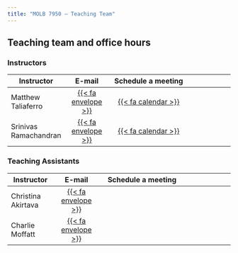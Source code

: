 ```yaml
---
title: "MOLB 7950 — Teaching Team"
---
```


## Teaching team and office hours

### Instructors

| **Instructor**        |   **E-mail**  |  **Schedule a meeting**  |
|---------------|:-------------:|:-------------------------:|:-------------:|
| Matthew Taliaferro       |    <a href="mailto:matthew.taliaferro@cuanschutz.edu">{{< fa envelope >}}</a>    |    <a href="http://calendly.com/matthew-taliaferro">{{< fa calendar >}}</a>    |
| Srinivas Ramachandran        |  <a href="mailto:srinivas.ramachandran@cuanschutz.edu">{{< fa envelope >}}</a>  |    <a href="http://calendly.com/srinivas-ramachandran">{{< fa calendar >}}</a>  |

### Teaching Assistants

| **Instructor**        |   **E-mail**  |  **Schedule a meeting**  |
|---------------|:-------------:|:-------------------------:|:-------------:|
| Christina Akirtava | <a href="mailto:christina.akirtava@cuanschutz.edu">{{< fa envelope >}}</a> |   |
| Charlie Moffatt |  <a href="mailto:charlie.moffatt@cuanschutz.edu">{{< fa envelope >}}</a>  |  |
